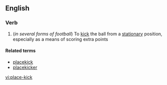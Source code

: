 ==English==

===Verb===
{{en-verb|head=to [[place]]-[[kick]]|place-kicks|place-kicking|place-kicked}}

#(''in several forms of football'') To [[kick]] the ball from a [[stationary]] position, especially as a means of scoring extra points

====Related terms====
*[[placekick]]
*[[placekicker]]

[[vi:place-kick]]